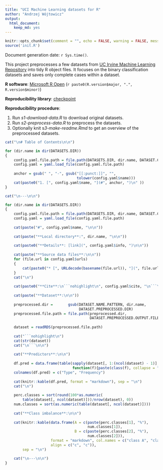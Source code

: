 ```yaml
---
title: "UCI Machine Learning datasets for R"
author: "Andrzej Wójtowicz"
output: 
  html_document: 
    keep_md: yes
---
```


```r
knitr::opts_chunk$set(comment = "", echo = FALSE, warning = FALSE, message = FALSE)
source('init.R')
```

Document generation date: `r Sys.time()`.

This project preprocesses a few datasets from [UC Irvine Machine Learning
Repository](https://archive.ics.uci.edu/ml/) into tidy R object files.
It focuses on the binary classification datasets and saves only complete cases
within a dataset.

**R software**: [Microsoft R Open](https://mran.microsoft.com/open/) (`r paste0(R.version$major, ".", R.version$minor)`)

**Reproducibility library**: [checkpoint](https://github.com/RevolutionAnalytics/checkpoint)

**Reproducibility procedure**:

 1. Run *s1-download-data.R* to download original datasets.
 2. Run *s2-preprocess-data.R* to preprocess the datasets.
 3. Optionally knit s*3-make-readme.Rmd* to get an overview of the preprocessed datasets.

```r

cat("\n# Table of Contents\n\n")

for (dir.name in dir(DATASETS.DIR))
{
    config.yaml.file.path = file.path(DATASETS.DIR, dir.name, DATASET.CONFIG.FILE)
    config.yaml = yaml.load_file(config.yaml.file.path)
    
    anchor = gsub(" ", "-", gsub("[[:punct:]]", "", 
                                 tolower(config.yaml$name)))
    cat(paste0("1. [", config.yaml$name, "](#", anchor, ")\n" ))
}

cat("\n---\n\n")

for (dir.name in dir(DATASETS.DIR))
{
    config.yaml.file.path = file.path(DATASETS.DIR, dir.name, DATASET.CONFIG.FILE)
    config.yaml = yaml.load_file(config.yaml.file.path)
    
    cat(paste("#", config.yaml$name, "\n\n"))
    
    cat(paste("**Local directory**:", dir.name, "\n\n"))
    
    cat(paste0("**Details**: [link](", config.yaml$info, ")\n\n"))
    
    cat(paste("**Source data files**:\n\n"))
    for (file.url in config.yaml$urls)
    {
        cat(paste0("* [", URLdecode(basename(file.url)), "](", file.url, ")\n"))
    }
    cat("\n")
    
    cat(paste0("**Cite**:\n```nohighlight\n", config.yaml$cite, "\n```\n\n"))
    
    cat(paste("**Dataset**:\n\n"))
    
    preprocessed.dir =       gsub(DATASET.NAME.PATTERN, dir.name,
                                  DATASET.PREPROCESSED.DIR)
    preprocessed.file.path = file.path(preprocessed.dir,
                                       DATASET.PREPROCESSED.OUTPUT.FILE)
    
    dataset = readRDS(preprocessed.file.path)
    
    cat("```nohighlight\n")
    cat(str(dataset))
    cat("\n```\n\n")
    
    cat("**Predictors**:\n\n")
    
    df.pred = data.frame(table(sapply(dataset[, 1:(ncol(dataset) - 1)], 
                               function(f){paste(class(f), collapse = " ")})))
    colnames(df.pred) = c("Type", "Frequency")
    
    cat(knitr::kable(df.pred, format = "markdown"), sep = "\n")
    cat("\n")
    
    perc.classes = sort(round(100*as.numeric(
        table(dataset[, ncol(dataset)]))/nrow(dataset), 0))
    num.classes = sort(as.numeric(table(dataset[, ncol(dataset)])))
    
    cat("**Class imbalance**:\n\n")
    
    cat(knitr::kable(data.frame(A = c(paste(perc.classes[1], "%"), 
                                      num.classes[1]), 
                                B = c(paste(perc.classes[2], "%"),
                                      num.classes[2])), 
                     format = "markdown", col.names = c("class A", "class B"),
                     align = c("c", "c")), 
        sep = "\n")

    cat("\n---\n\n")
}
```
